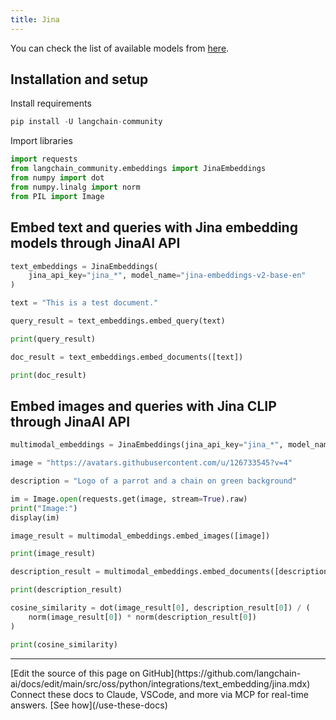```yaml
---
title: Jina
---
```


You can check the list of available models from [here](https://jina.ai/embeddings/).

## Installation and setup

Install requirements

```python
pip install -U langchain-community
```

Import libraries

```python
import requests
from langchain_community.embeddings import JinaEmbeddings
from numpy import dot
from numpy.linalg import norm
from PIL import Image
```

## Embed text and queries with Jina embedding models through JinaAI API

```python
text_embeddings = JinaEmbeddings(
    jina_api_key="jina_*", model_name="jina-embeddings-v2-base-en"
)
```

```python
text = "This is a test document."
```

```python
query_result = text_embeddings.embed_query(text)
```

```python
print(query_result)
```

```python
doc_result = text_embeddings.embed_documents([text])
```

```python
print(doc_result)
```

## Embed images and queries with Jina CLIP through JinaAI API

```python
multimodal_embeddings = JinaEmbeddings(jina_api_key="jina_*", model_name="jina-clip-v1")
```

```python
image = "https://avatars.githubusercontent.com/u/126733545?v=4"

description = "Logo of a parrot and a chain on green background"

im = Image.open(requests.get(image, stream=True).raw)
print("Image:")
display(im)
```

```python
image_result = multimodal_embeddings.embed_images([image])
```

```python
print(image_result)
```

```python
description_result = multimodal_embeddings.embed_documents([description])
```

```python
print(description_result)
```

```python
cosine_similarity = dot(image_result[0], description_result[0]) / (
    norm(image_result[0]) * norm(description_result[0])
)
```

```python
print(cosine_similarity)
```

---

<Callout icon="pen-to-square" iconType="regular">
    [Edit the source of this page on GitHub](https://github.com/langchain-ai/docs/edit/main/src/oss/python/integrations/text_embedding/jina.mdx)
</Callout>
<Tip icon="terminal" iconType="regular">
    Connect these docs to Claude, VSCode, and more via MCP for    real-time answers. [See how](/use-these-docs)
</Tip>
